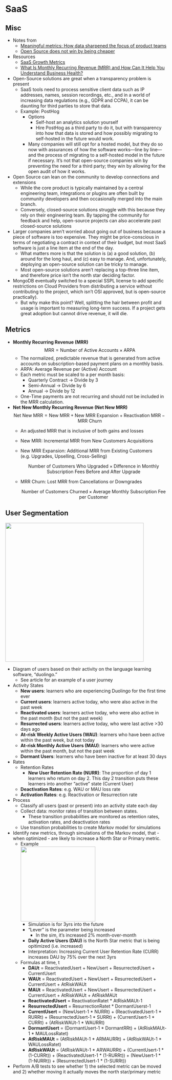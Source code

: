 # SaaS {#sec-saas .unnumbered}

## Misc {#sec-saas-misc .unnumberd}

-   Notes from
    -   [Meaningful metrics: How data sharpened the focus of product teams](https://blog.duolingo.com/growth-model-duolingo/)
    -   [Open Source does not win by being cheaper](https://github.com/getlago/lago/wiki/Open-Source-does-not-win-by-being-cheaper)
-   Resources
    -   [SaaS Growth Metrics](https://www.wallstreetprep.com/knowledge/monthly-recurring-revenue-mrr/)
    -   [What Is Monthly Recurring Revenue (MRR) and How Can It Help You Understand Business Health?](https://www.salesforce.com/blog/monthly-recurring-revenue/)
-   Open-Source solutions are great when a transparency problem is present
    -   SaaS tools need to process sensitive client data such as IP addresses, names, session recordings, etc., and in a world of increasing data regulations (e.g., GDPR and CCPA), it can be daunting for third parties to store that data.
    -   Example: PostHog
        -   Options
            -   Self-host an analytics solution yourself
            -   Hire PostHog as a third party to do it, but with transparency into how that data is stored and how possibly migrating to self-hosted in the future would work.
        -   Many companies will still opt for a hosted model, but they do so now with assurances of how the software works---line by line---and the process of migrating to a self-hosted model in the future if necessary. It's not that open-source companies win by preventing the need for a third party; they win by allowing for the open audit of how it works.
-   Open Source can lean on the community to develop connections and extensions
    -   While the core product is typically maintained by a central engineering team, integrations or plugins are often built by community developers and then occasionally merged into the main branch.
    -   Conversely, closed-source solutions struggle with this because they rely on their engineering team. By tapping the community for feedback and help, open-source projects can also accelerate past closed-source solutions
-   Larger companies aren't worried about going out of business because a piece of software is too expensive. They might be price-conscious in terms of negotiating a contract in context of their budget, but most SaaS software is just a line item at the end of the day.
    -   What matters more is that the solution is (a) a good solution, (b) around for the long haul, and (c) easy to manage. And, unfortunately, deploying an open-source solution can be tricky to manage.
    -   Most open-source solutions aren't replacing a top-three line item, and therefore price isn't the north star deciding factor.
-   MongoDB eventually switched to a special SSPL license to add specific restrictions on Cloud Providers from distributing a service without contributing to the project, which isn't OSI approved, but is open-source practically).
    -   But why make this point? Well, splitting the hair between profit and usage is important to measuring long-term success. If a project gets great adoption but cannot drive revenue, it will die.

## Metrics {#sec-saas-metrics .unnumbered}

-   **Monthly Recurring Revenue (MRR)**\
    $$
    \mbox{MRR} = \mbox{Number of Active Accounts} \times \mbox{ARPA}
    $$
    -   The normalized, predictable revenue that is generated from active accounts on subscription-based payment plans on a monthly basis.
    -   $\mbox{ARPA}$: Average Revenue per (Active) Account
    -   Each metric must be scaled to a per month basis:
        -   Quarterly Contract → Divide by 3
        -   Semi-Annual → Divide by 6
        -   Annual → Divide by 12
    -   One-Time payments are not recurring and should not be included in the MRR calculation.
-   **Net New Monthly Recurring Revenue (Net New MRR)**\
    $$
    \mbox{Net New MRR} = \mbox{New MRR} + \mbox{New MRR Expansion} + \mbox{Reactivation MRR} − \mbox{MRR Churn}
    $$
    -   An adjusted MRR that is inclusive of both gains and losses

    -   $\mbox{New MRR}$: Incremental MRR from New Customers Acquisitions

    -   $\mbox{New MRR Expansion}$: Additional MRR from Existing Customers (e.g. Upgrades, Upselling, Cross-Selling)\

        $$
        \mbox{Number of Customers Who Upgraded} \times \mbox{Difference in Monthly Subscription Fees Before and After Upgrade}
        $$

    -   $\mbox{MRR Churn}$: Lost MRR from Cancellations or Downgrades\

        $$
        \mbox{Number of Customers Churned} \times \mbox{Average Monthly Subscription Fee per Customer}
        $$

## User Segmentation {#sec-saas-userseg .unnumbered}

![](./_resources/SaaS.resources/image.png){.lightbox width="432"}

-   Diagram of users based on their activity on the language learning software, "duolingo."
    -   See article for an example of a user journey
-   Activity States
    -   **New users**: learners who are experiencing Duolingo for the first time ever
    -   **Current users**: learners active today, who were also active in the past week
    -   **Reactivated users**: learners active today, who were also active in the past month (but not the past week)
    -   **Resurrected users**: learners active today, who were last active \>30 days ago
    -   **At-risk Weekly Active Users (WAU)**: learners who have been active within the past week, but not today
    -   **At-risk Monthly Active Users (MAU)**: learners who were active within the past month, but not the past week
    -   **Dormant Users**: learners who have been inactive for at least 30 days
-   Rates
    -   Retention Rates
        -   **New User Retention Rate (NURR)**: The proportion of day 1 learners who return on day 2. This day 2 transition puts these learners into another "active" state (Current User)
    -   **Deactivation Rates**: e.g. WAU or MAU loss rate
    -   **Activation Rates**: e.g. Reactivation or Resurrection rate
-   Process
    -   Classify all users (past or present) into an activity state each day
    -   Collect data: monitor rates of transition between states.
        -   These transition probabilities are monitored as retention rates, activation rates, and deactivation rates
    -   Use transition probabilities to create Markov model for simulations
-   Identify new metrics, through simulations of the Markov model, that - when optimized - are likely to increase a North Star or Primary metric.
    -   Example\
        ![](./_resources/SaaS.resources/image.1.png){.lightbox width="233"}
        -   Simulation is for 3yrs into the future
        -   "Lever" is the parameter being increased
            -   In the sim, it's increased 2% month-over-month
        -   **Daily Active Users (DAU)** is the North Star metric that is being opitimized (i.e. increased)
        -   Interpretation: Increasing Current User Retention Rate (CURR) increases DAU by 75% over the next 3yrs
    -   Formulas at time, t
        -   **DAUt** = ReactivatedUsert + NewUsert + ResurrectedUsert + CurrentUsert
        -   **WAUt** = ReactivatedUsert + NewUsert + ResurrectedUsert + CurrentUsert + AtRiskWAUt
        -   **MAUt** = ReactivatedUsert + NewUsert + ResurrectedUsert + CurrentUsert + AtRiskWAUt + AtRiskMAUt
        -   **ReactivatedUsert** = ReactivationRatet \* AtRiskMAUt-1
        -   **ResurrectedUsert** = ResurrectionRatet \* DormantUserst-1
        -   **CurrentUsert** = (NewUsert-1 \* NURRt) + (ReactivatedUsert-1 \* RURRt) + (ResurrectedUsert-1 \* SURRt) + (CurrentUsert-1 \* CURRt) + (AtRiskWAUt-1 \* WAURRt)
        -   **DormantUsert** = (DormantUsert-1 \* DormantRRt) + (AtRiskMAUt-1 \* MAULossRatet)
        -   **AtRiskMAUt** = (AtRiskMAUt-1 \* ARMAURRt) + (AtRiskWAUt-1 \* WAULossRatet)
        -   **AtRiskWAUt** = (AtRiskWAUt-1 \* ARWAURRt) + (CurrentUsert-1 \* (1-CURRt)) + (ReactivatedUsert-1 \* (1-RURRt)) + (NewUsert-1 \* (1-NURRt)) + (ResurrectedUsert-1 \* (1-SURRt))
-   Perform A/B tests to see whether 1) the selected metric can be moved and 2) whether moving it actually moves the north star/primary metric
